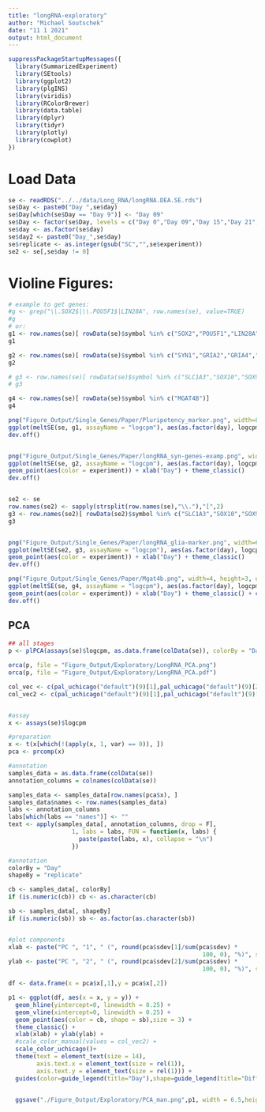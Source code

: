 ```yaml
---
title: "longRNA-exploratory"
author: "Michael Soutschek"
date: "11 1 2021"
output: html_document
---
```


```r
suppressPackageStartupMessages({
  library(SummarizedExperiment)
  library(SEtools)
  library(ggplot2)
  library(plgINS)
  library(viridis)
  library(RColorBrewer)
  library(data.table)
  library(dplyr)
  library(tidyr)
  library(plotly)
  library(cowplot)
})
```


# Load Data
```r
se <- readRDS("../../data/Long_RNA/longRNA.DEA.SE.rds")
se$Day <- paste0("Day ",se$day)
se$Day[which(se$Day == "Day 9")] <- "Day 09"
se$Day <- factor(se$Day, levels = c("Day 0","Day 09","Day 15","Day 21","Day 27","Day 33","Day 40"))
se$day <- as.factor(se$day)
se$day2 <- paste0("Day_",se$day)
se$replicate <- as.integer(gsub("SC","",se$experiment))
se2 <- se[,se$day != 0]
```



# Violine Figures:
```r
# example to get genes:
#g <- grep("\\.SOX2$|\\.POU5F1$|LIN28A", row.names(se), value=TRUE)
#g
# or:
g1 <- row.names(se)[ rowData(se)$symbol %in% c("SOX2","POU5F1","LIN28A")]
g1

g2 <- row.names(se)[ rowData(se)$symbol %in% c("SYN1","GRIA2","GRIA4","GRIN2B","GRIN2A")]
g2

# g3 <- row.names(se)[ rowData(se)$symbol %in% c("SLC1A3","SOX10","SOX9","GFAP","ALDH1L1","S100B","AQP4","MOG","OLIG2")]
# g3

g4 <- row.names(se)[ rowData(se)$symbol %in% c("MGAT4B")]
g4

png("Figure_Output/Single_Genes/Paper/Pluripotency_marker.png", width=8, height=4, units="in", res=300)
ggplot(meltSE(se, g1, assayName = "logcpm"), aes(as.factor(day), logcpm)) + geom_violin() + facet_wrap(~feature, scale="free") + geom_point(aes(color = experiment)) + xlab("Day") + theme_classic()
dev.off()


png("Figure_Output/Single_Genes/Paper/longRNA_syn-genes-examp.png", width=11, height=3, units="in", res=300)
ggplot(meltSE(se, g2, assayName = "logcpm"), aes(as.factor(day), logcpm)) + geom_violin() + facet_wrap(~feature, scale="free", nrow = 1) +
geom_point(aes(color = experiment)) + xlab("Day") + theme_classic()
dev.off()


se2 <- se
row.names(se2) <- sapply(strsplit(row.names(se),"\\."),"[",2)
g3 <- row.names(se2)[ rowData(se2)$symbol %in% c("SLC1A3","SOX10","SOX9","GFAP","ALDH1L1","S100B","AQP4","MOG","OLIG2")]
g3


png("Figure_Output/Single_Genes/Paper/longRNA_glia-marker.png", width=6, height=6, units="in", res=300)
ggplot(meltSE(se2, g3, assayName = "logcpm"), aes(as.factor(day), logcpm)) + geom_violin() + facet_wrap(~feature, scale="free") +
geom_point(aes(color = experiment)) + xlab("Day") + theme_classic()
dev.off()

png("Figure_Output/Single_Genes/Paper/Mgat4b.png", width=4, height=3, units="in", res=300)
ggplot(meltSE(se, g4, assayName = "logcpm"), aes(as.factor(day), logcpm)) + geom_violin() + facet_wrap(~feature, scale="free") +
geom_point(aes(color = experiment)) + xlab("Day") + theme_classic() + coord_cartesian(ylim = c(0,NA))
dev.off()

```






## PCA

```r

## all stages
p <- plPCA(assays(se)$logcpm, as.data.frame(colData(se)), colorBy = "Day", shapeBy = "replicate",add.labels = FALSE)

orca(p, file = "Figure_Output/Exploratory/LongRNA_PCA.png")
orca(p, file = "Figure_Output/Exploratory/LongRNA_PCA.pdf")
```






```r
col_vec <- c(pal_uchicago("default")(9)[1],pal_uchicago("default")(9)[2],pal_uchicago("default")(9)[3],pal_uchicago("default")(9)[5])
col_vec2 <- c(pal_uchicago("default")(9)[1],pal_uchicago("default")(9)[3],pal_uchicago("default")(9)[5])


#assay
x <- assays(se)$logcpm

#preparation
x <- t(x[which(!(apply(x, 1, var) == 0)), ])
pca <- prcomp(x)

#annotation
samples_data = as.data.frame(colData(se))
annotation_columns = colnames(colData(se))

samples_data <- samples_data[row.names(pca$x), ]
samples_data$names <- row.names(samples_data)
labs <- annotation_columns
labs[which(labs == "names")] <- ""
text <- apply(samples_data[, annotation_columns, drop = F], 
                  1, labs = labs, FUN = function(x, labs) {
                    paste(paste(labs, x), collapse = "\n")
                  })

#annotation
colorBy = "Day"
shapeBy = "replicate"

cb <- samples_data[, colorBy]
if (is.numeric(cb)) cb <- as.character(cb)

sb <- samples_data[, shapeBy]
if (is.numeric(sb)) sb <- as.factor(as.character(sb))


#plot components
xlab <- paste("PC ", "1", " (", round(pca$sdev[1]/sum(pca$sdev) *
                                                       100, 0), "%)", sep = "")
ylab <- paste("PC ", "2", " (", round(pca$sdev[2]/sum(pca$sdev) *
                                                       100, 0), "%)", sep = "")

df <- data.frame(x = pca$x[,1],y = pca$x[,2])

p1 <- ggplot(df, aes(x = x, y = y)) +
  geom_hline(yintercept=0, linewidth = 0.25) +
  geom_vline(xintercept=0, linewidth = 0.25) +
  geom_point(aes(color = cb, shape = sb),size = 3) +
  theme_classic() +
  xlab(xlab) + ylab(ylab) + 
  #scale_color_manual(values = col_vec2) +
  scale_color_uchicago()+
  theme(text = element_text(size = 14), 
        axis.text.x = element_text(size = rel(1)),
        axis.text.y = element_text(size = rel(1))) +
  guides(color=guide_legend(title="Day"),shape=guide_legend(title="Differentiation"))
  

  ggsave("./Figure_Output/Exploratory/PCA_man.png",p1, width = 6.5,height = 4.5, bg = "white")

```

















